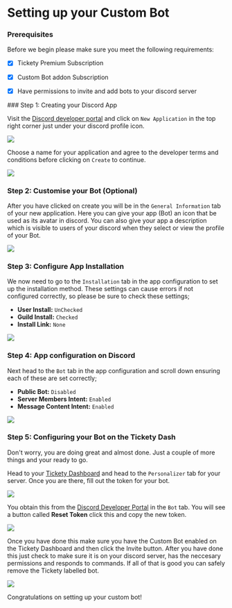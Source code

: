 # Setting up your Custom Bot

### Prerequisites

Before we begin please make sure you meet the following requirements:
- [x] Tickety Premium Subscription
- [x] Custom Bot addon Subscription
- [x] Have permissions to invite and add bots to your discord server


<Steps>
### Step 1: Creating your Discord App

Visit the [Discord developer portal](https://discord.com/developers/applications) and click on `New Application` in the top right corner just under your discord profile icon.

![](/guide/personalizer/discord_dev_dash.png)

Choose a name for your application and agree to the developer terms and conditions before clicking on `Create` to continue.

![](/guide/personalizer/Name_application_terms.png)

### Step 2: Customise your Bot (Optional)

After you have clicked on create you will be in the `General Information` tab of your new application. Here you can give your app (Bot) an icon that be used as its avatar in discord.
You can also give your app a description which is visible to users of your discord when they select or view the profile of your Bot.

![](/guide/personalizer/discord_app_geninfo.png)

### Step 3: Configure App Installation

We now need to go to the `Installation` tab in the app configuration to set up the installation method. These settings can cause errors if not configured correctly, so please be sure to check these settings;
- **User Install:** `UnChecked`
- **Guild Install:** `Checked`
- **Install Link:** `None`

![](/guide/personalizer/discord_app_installconf.png)

### Step 4: App configuration on Discord

Next head to the `Bot` tab in the app configuration and scroll down ensuring each of these are set correctly;
- **Public Bot:** `Disabled`
- **Server Members Intent:** `Enabled`
- **Message Content Intent:** `Enabled`

![](/guide/personalizer/discord_bot_settings.png)

### Step 5: Configuring your Bot on the Tickety Dash

Don't worry, you are doing great and almost done. Just a couple of more things and your ready to go.

Head to your [Tickety Dashboard](https://tickety.top/dashboard) and head to the `Personalizer` tab for your server. Once you are there, fill out the token for your bot.

![](/guide/personalizer/tickety_bot_config.png) 

You obtain this from the [Discord Developer Portal](https://discord.com/developers/applications) in the `Bot` tab. You will see a button called **Reset Token** click this and copy the new token.

![](/guide/personalizer/bot_reset_token.png)

Once you have done this make sure you have the Custom Bot enabled on the Tickety Dashboard and then click the Invite button. After you have done this just check to make sure it is on your discord server, has the neccesary permissions and responds to commands. If all of that is good you can safely remove the Tickety labelled bot.

![](/guide/personalizer/discord_bot_online.png)
</Steps>

Congratulations on setting up your custom bot!
